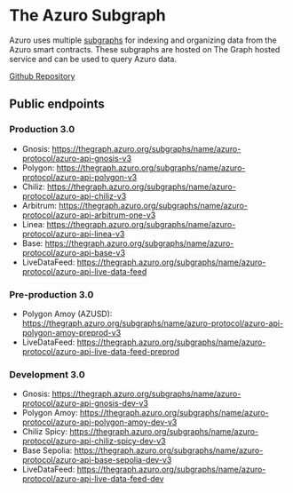 # The Azuro Subgraph

Azuro uses multiple [subgraphs](https://thegraph.com/docs/about/introduction#what-the-graph-is) for indexing and
organizing data from the Azuro smart contracts. These subgraphs are hosted on The Graph hosted service and can be used
to query Azuro data.

[Github Repository](https://github.com/Azuro-protocol/Azuro-subgraphs/blob/main/api/README.md)

## Public endpoints

### Production 3.0

- Gnosis: https://thegraph.azuro.org/subgraphs/name/azuro-protocol/azuro-api-gnosis-v3
- Polygon: https://thegraph.azuro.org/subgraphs/name/azuro-protocol/azuro-api-polygon-v3
- Chiliz: https://thegraph.azuro.org/subgraphs/name/azuro-protocol/azuro-api-chiliz-v3
- Arbitrum: https://thegraph.azuro.org/subgraphs/name/azuro-protocol/azuro-api-arbitrum-one-v3
- Linea: https://thegraph.azuro.org/subgraphs/name/azuro-protocol/azuro-api-linea-v3
- Base: https://thegraph.azuro.org/subgraphs/name/azuro-protocol/azuro-api-base-v3
- LiveDataFeed: https://thegraph.azuro.org/subgraphs/name/azuro-protocol/azuro-api-live-data-feed

### Pre-production 3.0

- Polygon Amoy (AZUSD): https://thegraph.azuro.org/subgraphs/name/azuro-protocol/azuro-api-polygon-amoy-preprod-v3
- LiveDataFeed: https://thegraph.azuro.org/subgraphs/name/azuro-protocol/azuro-api-live-data-feed-preprod

### Development 3.0

- Gnosis: https://thegraph.azuro.org/subgraphs/name/azuro-protocol/azuro-api-gnosis-dev-v3
- Polygon Amoy: https://thegraph.azuro.org/subgraphs/name/azuro-protocol/azuro-api-polygon-amoy-dev-v3
- Chiliz Spicy: https://thegraph.azuro.org/subgraphs/name/azuro-protocol/azuro-api-chiliz-spicy-dev-v3
- Base Sepolia: https://thegraph.azuro.org/subgraphs/name/azuro-protocol/azuro-api-base-sepolia-dev-v3
- LiveDataFeed: https://thegraph.azuro.org/subgraphs/name/azuro-protocol/azuro-api-live-data-feed-dev

